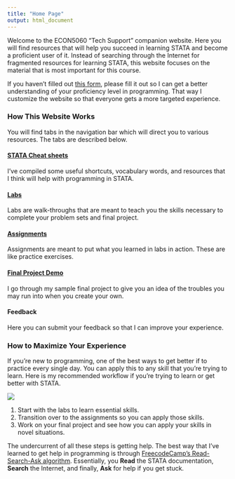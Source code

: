 ```yaml
---
title: "Home Page"
output: html_document
---
```


Welcome to the ECON5060 "Tech Support" companion website. Here you will find resources that will help you succeed in learning STATA and become a proficient user of it. Instead of searching through the Internet for fragmented resources for learning STATA, this website focuses on the material that is most important for this course. 

If you haven't filled out [this form](https://forms.office.com/r/gz2sUPZMvV), please fill it out so I can get a better understanding of your proficiency level in programming. That way I customize the website so that everyone gets a more targeted experience.

<h3>How This Website Works</h3>

You will find tabs in the navigation bar which will direct you to various resources. The tabs are described below.

<h4>[STATA Cheat sheets](cheatsheets.html){target="_blank"}</h4>
I've compiled some useful shortcuts, vocabulary words, and resources that I think will help with programming in STATA.

<h4>[Labs](learning_stata.html)</h4>
Labs are walk-throughs that are meant to teach you the skills necessary to complete your problem sets and final project.

<h4>[Assignments](mini_assignments.html)</h4>
Assignments are meant to put what you learned in labs in action. These are like practice exercises.

<h4>[Final Project Demo](theory_final.html)</h4>
I go through my sample final project to give you an idea of the troubles you may run into when you create your own.

<h4>Feedback</h4>
Here you can submit your feedback so that I can improve your experience.

<h3>How to Maximize Your Experience</h3>

If you're new to programming, one of the best ways to get better if to practice every single day. You can apply this to any skill that you're trying to learn. Here is my recommended workflow if you're trying to learn or get better with STATA. 

![](/Users/home_folder/econ5060_website/images/home/Slide1.jpg){width=auto}

1. Start with the labs to learn essential skills.
2. Transition over to the assignments so you can apply those skills. 
3. Work on your final project and see how you can apply your skills in novel situations.

The undercurrent of all these steps is getting help. The best way that I've learned to get help in programming is through [FreecodeCamp's Read-Search-Ask algorithm](https://forum.freecodecamp.org/t/how-to-get-help-when-you-are-stuck-coding/19514/1). Essentially, you <strong>Read</strong> the STATA documentation, <strong>Search</strong> the Internet, and finally, <strong>Ask</strong> for help if you get stuck.


